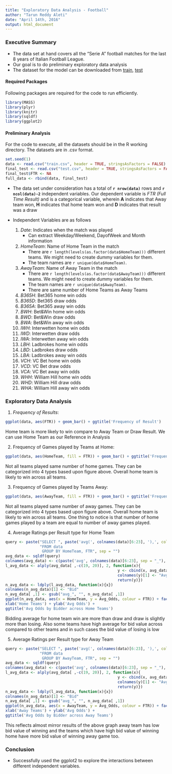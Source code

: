 ```yaml
---
title: "Exploratory Data Analysis - Football"
author: "Tarun Reddy Aleti"
date: "April 14th, 2016"
output: html_document
---
```


### Executive Summary
- The data set at hand covers all the "Serie A" football matches for the last 8 years of Italian Football League.
- Our goal is to do preliminary exploratory data analysis
- The dataset for the model can be downloaded from [train](https://inclass.kaggle.com/c/football-data-challenge/download/train.csv), [test](https://inclass.kaggle.com/c/football-data-challenge/download/test.csv)

#### Required Packages

Following packages are required for the code to run efficiently.

```r
library(MASS)
library(plyr)
library(knitr)
library(sqldf)
library(ggplot2)
```

#### Preliminary Analysis

For the code to execute, all the datasets should be in the R working directory. The datasets are in .csv format.

```r
set.seed(1)
data <- read.csv("train.csv", header = TRUE, stringsAsFactors = FALSE)
final_test <- read.csv("test.csv", header = TRUE, stringsAsFactors = FALSE)
final_test$FTR <- NA
full_data <- rbind(data, final_test)
```

- The data set under consideration has a total of **`r nrow(data)`** rows and **`r ncol(data)-2`** independent variables. Our dependent variable is *FTR (Full Time Result)* and is a categorical variable, wherein **A** indicates that Away team won, **H** indicates that home team won and **D** indicates that result was a draw
- Independent Variables are as follows

	1. *Date*: Indicates when the match was played
		+ Can extract Weekday/Weekend, DayofWeek and Month information
	2. *HomeTeam*: Name of Home Team in the match
		+ There are `r length(levels(as.factor(data$HomeTeam)))` different teams. We might need to create dummy variables for them.
		+ The team names are `r unique(data$HomeTeam)`.
	3. *AwayTeam*: Name of Away Team in the match
		+ There are `r length(levels(as.factor(data$AwayTeam)))` different teams. We might need to create dummy variables for them.
		+ The team names are `r unique(data$AwayTeam)`.
		+ There are same number of Home Teams as Away Teams
	4. *B365H*: Bet365 home win odds
	5. *B365D*: Bet365 draw odds
  6. *B365A*: Bet365 away win odds
  7. *BWH*: Bet&Win home win odds
  8. *BWD*: Bet&Win draw odds
  9. *BWA*: Bet&Win away win odds
  10. *IWH*: Interwetten home win odds
  11. *IWD*: Interwetten draw odds
  12. *IWA*: Interwetten away win odds
  13. *LBH*: Ladbrokes home win odds
  14. *LBD*: Ladbrokes draw odds
  15. *LBA*: Ladbrokes away win odds
  16. *VCH*: VC Bet home win odds
  17. *VCD*: VC Bet draw odds
  18. *VCA*: VC Bet away win odds
  19. *WHH*: William Hill home win odds
  20. *WHD*: William Hill draw odds
  21. *WHA*: William Hill away win odds

### Exploratory Data Analysis

1. *Frequency of Results*:

```r
ggplot(data, aes(FTR)) + geom_bar() + ggtitle('Frequency of Result')
```

Home team is more likely to win compare to Away Team or Draw Result. We can use Home Team as our Reference in Analysis

2. Frequency of Games played by Teams at Home:

```r
ggplot(data, aes(HomeTeam, fill = FTR)) + geom_bar() + ggtitle('Frequency of Wins per Home Team')
```

Not all teams played same number of home games. They can be categorized into 4 types based upon figure above. Overall home team is likely to win across all teams. 

3. Frequency of Games played by Teams Away:

```r
ggplot(data, aes(AwayTeam, fill = FTR)) + geom_bar() + ggtitle('Frequency of Wins per Away Team')
``` 

Not all teams played same number of away games. They can be categorized into 4 types based upon figure above. Overall home team is likely to win across all teams. One thing to notice is that number of home games played by a team are equal to number of away games played.

4. Average Ratings per Result type for Home Team

```r
query <- paste("SELECT ", paste('avg(', colnames(data)[6:23], '),', collapse = ""), " HomeTeam, FTR ",
               "FROM data
                GROUP BY HomeTeam, FTR", sep = "")
avg_data <- sqldf(query)
colnames(avg_data) <- c(paste('avg', colnames(data)[6:23], sep = "_"), "HomeTeam", "FTR")
l_avg_data <- alply(avg_data[ ,-c(19, 20)], 2, function(x){
                                                 y <- cbind(x, avg_data[ ,c(19, 20)])
                                                 colnames(y)[1] <- "Avg_Odds"
                                                 return(y)})
n_avg_data <- ldply(l_avg_data, function(x){x})
colnames(n_avg_data)[1] <- "Bid"
n_avg_data[ ,1] <- gsub("avg_", "", n_avg_data[ ,1])
ggplot(n_avg_data, aes(x = HomeTeam, y = Avg_Odds, colour = FTR)) + facet_wrap( ~Bid, nrow = 6, ncol = 3) + geom_point() + theme(axis.text.x = element_text(angle = 90, hjust = 1)) + 
xlab('Home Teams') + ylab('Avg Odds') +
ggtitle('Avg Odds by Bidder across Home Teams')
```

Bidding average for home team win are more than draw and draw is slightly more than losing. Also some teams have high average for bid value across compared to other teams and in such cases the bid value of losing is low

5. Average Ratings per Result type for Away Team

```r
query <- paste("SELECT ", paste('avg(', colnames(data)[6:23], '),', collapse = ""), " AwayTeam, FTR ",
               "FROM data
                GROUP BY AwayTeam, FTR", sep = "")
avg_data <- sqldf(query)
colnames(avg_data) <- c(paste('avg', colnames(data)[6:23], sep = "_"), "AwayTeam", "FTR")
l_avg_data <- alply(avg_data[ ,-c(19, 20)], 2, function(x){
                                                 y <- cbind(x, avg_data[ ,c(19, 20)])
                                                 colnames(y)[1] <- "Avg_Odds"
                                                 return(y)})
n_avg_data <- ldply(l_avg_data, function(x){x})
colnames(n_avg_data)[1] <- "Bid"
n_avg_data[ ,1] <- gsub("avg_", "", n_avg_data[ ,1])
ggplot(n_avg_data, aes(x = AwayTeam, y = Avg_Odds, colour = FTR)) + facet_wrap( ~Bid, nrow = 6, ncol = 3) + geom_point() + theme(axis.text.x = element_text(angle = 90, hjust = 1)) + 
xlab('Away Teams') + ylab('Avg Odds') +
ggtitle('Avg Odds by Bidder across Away Teams')
```

This reflects almost mirror results of the above graph away team has low bid value of winning and the teams which have high bid value of winning home have more bid value of winning away game too.

### Conclusion
- Successfully used the ggplot2 to explore the interactions between different independent variables.
